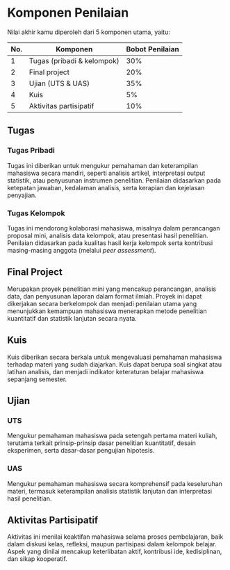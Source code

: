 # Komponen Penilaian {.unnumbered}

Nilai akhir kamu diperoleh dari 5 komponen utama, yaitu:

| No. | Komponen                   | Bobot Penilaian |
|-----|----------------------------|-----------------|
| 1   | Tugas (pribadi & kelompok) | 30%             |
| 2   | Final project              | 20%             |
| 3   | Ujian (UTS & UAS)          | 35%             |
| 4   | Kuis                       | 5%              |
| 5   | Aktivitas partisipatif     | 10%             |

## Tugas

### Tugas Pribadi

Tugas ini diberikan untuk mengukur pemahaman dan keterampilan mahasiswa secara mandiri, seperti analisis artikel, interpretasi output statistik, atau penyusunan instrumen penelitian. Penilaian didasarkan pada ketepatan jawaban, kedalaman analisis, serta kerapian dan kejelasan penyajian.

### Tugas Kelompok

Tugas ini mendorong kolaborasi mahasiswa, misalnya dalam perancangan proposal mini, analisis data kelompok, atau presentasi hasil penelitian. Penilaian didasarkan pada kualitas hasil kerja kelompok serta kontribusi masing-masing anggota (melalui *peer assessment*).

## Final Project

Merupakan proyek penelitian mini yang mencakup perancangan, analisis data, dan penyusunan laporan dalam format ilmiah. Proyek ini dapat dikerjakan secara berkelompok dan menjadi penilaian utama yang menunjukkan kemampuan mahasiswa menerapkan metode penelitian kuantitatif dan statistik lanjutan secara nyata.

## Kuis

Kuis diberikan secara berkala untuk mengevaluasi pemahaman mahasiswa terhadap materi yang sudah diajarkan. Kuis dapat berupa soal singkat atau latihan analisis, dan menjadi indikator keteraturan belajar mahasiswa sepanjang semester.

## Ujian

### UTS

Mengukur pemahaman mahasiswa pada setengah pertama materi kuliah, terutama terkait prinsip-prinsip dasar penelitian kuantitatif, desain eksperimen, serta dasar-dasar pengujian hipotesis.

### UAS

Mengukur pemahaman mahasiswa secara komprehensif pada keseluruhan materi, termasuk keterampilan analisis statistik lanjutan dan interpretasi hasil penelitian.

## Aktivitas Partisipatif

Aktivitas ini menilai keaktifan mahasiswa selama proses pembelajaran, baik dalam diskusi kelas, refleksi, maupun partisipasi dalam kelompok belajar. Aspek yang dinilai mencakup keterlibatan aktif, kontribusi ide, kedisiplinan, dan sikap kooperatif.
